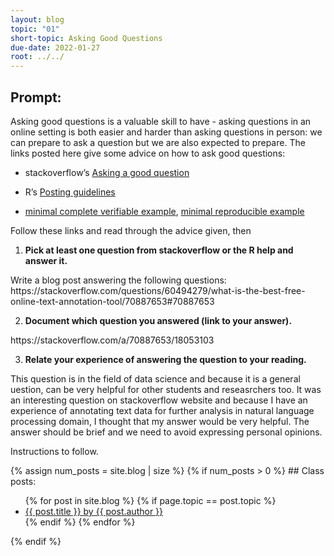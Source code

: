 ```yaml
---
layout: blog
topic: "01"
short-topic: Asking Good Questions
due-date: 2022-01-27
root: ../../
---
```


## Prompt:

Asking good questions is a valuable skill to have - asking questions in an online setting is both easier and harder than asking questions in person: we can prepare to ask a question but we are also expected to prepare.
The links posted here give some advice on how to ask good questions:

- stackoverflow's [Asking a good question](http://stackoverflow.com/help/how-to-ask)

- R's [Posting guidelines](https://www.r-project.org/posting-guide.html)

- [minimal complete verifiable example](https://stackoverflow.com/help/mcve), [minimal reproducible example](https://www.tidyverse.org/help/)

Follow these links and read through the advice given, then

1. **Pick at least one question from stackoverflow or the R help and answer it.**

Write a blog post answering the following questions: 
https://stackoverflow.com/questions/60494279/what-is-the-best-free-online-text-annotation-tool/70887653#70887653

2. **Document which question you answered (link to your answer).**

https://stackoverflow.com/a/70887653/18053103

3. **Relate your experience of answering the question to your reading. **

This question is in the field of data science and because it is a general uestion, can be very helpful for other students and reseasrchers too. It was an interesting question on stackoverflow website and because I have an experience of annotating text data for further analysis in natural language processing domain, I thought that my answer would be very helpful. The answer should be brief and we need to avoid expressing personal opinions.

<!--Go to [https://github.com/Stat585-at-ISU/blog](https://github.com/Stat585-at-ISU/blog) for instructions about how to prepare and submit your blog post.-->
Instructions to follow.


{% assign num_posts = site.blog | size %}
{% if num_posts > 0 %}
## Class posts:

<ul>
{% for post in site.blog %}
  {% if page.topic == post.topic %}
  <li><a href="{{ post.url }}">{{ post.title }} by {{ post.author }}</a></li>
  {% endif %}
{% endfor %}
</ul>
{% endif %}
